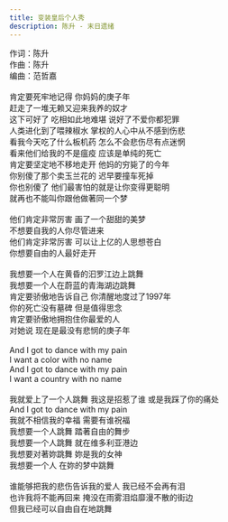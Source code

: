```yaml
---
title: 变装皇后个人秀
description: 陈升 - 末日遗绪
---
```


作词：陈升<br />作曲：陈升<br />编曲：范哲嘉<br /><br />肯定要死牢地记得 你妈妈的庚子年<br />赶走了一堆无赖又迎来我养的奴才<br />这下可好了 吃相如此地难堪 说好了不爱你都犯罪<br />人类进化到了喂辣椒水 掌权的人心中从不感到伤悲<br />看我今天吃了什么板机药 怎么不会悲伤尽有点迷惘<br />看来他们给我的不是瘟疫 应该是单纯的死亡<br />肯定要坚定地不移地走开 他妈的穷毙了的今年<br />你别傻了那个卖玉兰花的 迟早要撞车死掉<br />你也别傻了 他们最害怕的就是让你变得更聪明<br />就再也不能叫你跟他做著同一个梦<br /><br />他们肯定非常厉害 画了一个甜甜的美梦<br />不想要自我的人你尽管进来<br />他们肯定非常厉害 可以让上亿的人思想苍白<br />你想要自由的人最好走开<br /><br />我想要一个人在黄昏的汩罗江边上跳舞<br />我想要一个人在蔚蓝的青海湖边跳舞<br />肯定要骄傲地告诉自己 你清醒地度过了1997年<br />你的死亡没有墓碑 但是值得思念<br />肯定要骄傲地拥抱住你最爱的人<br />对她说 现在是最没有悲悯的庚子年<br /><br />And I got to dance with my pain<br />I want a color with no name<br />And I got to dance with my pain<br />I want a country with no name<br /><br />我就爱上了一个人跳舞 我这是招惹了谁 或是我踩了你的痛处<br />And I got to dance with my pain<br />我就不相信我的幸福 需要有谁祝福<br />我想要一个人跳舞 踏著自由的舞步<br />我想要一个人跳舞 就在维多利亚港边<br />我想要对著妳跳舞 妳是我的女神<br />我想要一个人 在妳的梦中跳舞<br /><br />谁能够把我的悲伤告诉我的爱人 我已经不会再有泪<br />也许我将不能再回来 掩没在雨雾泪焰靡漫不散的街边<br />但我已经可以自由自在地跳舞